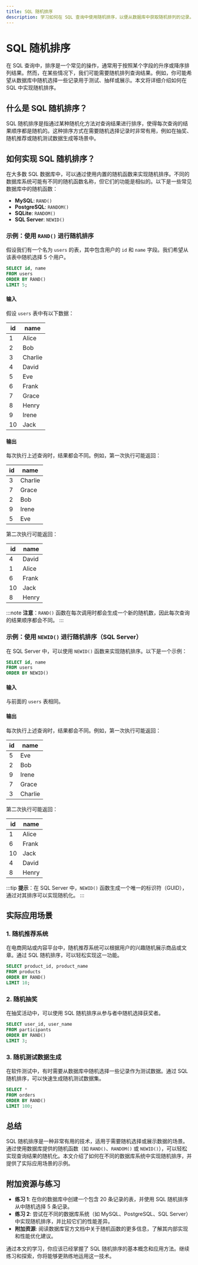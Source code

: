 ```yaml
---
title: SQL 随机排序
description: 学习如何在 SQL 查询中使用随机排序，以便从数据库中获取随机排列的记录。本文适合初学者，包含代码示例和实际应用场景。
---
```


# SQL 随机排序

在 SQL 查询中，排序是一个常见的操作，通常用于按照某个字段的升序或降序排列结果。然而，在某些情况下，我们可能需要随机排列查询结果。例如，你可能希望从数据库中随机选择一些记录用于测试、抽样或展示。本文将详细介绍如何在 SQL 中实现随机排序。

## 什么是 SQL 随机排序？

SQL 随机排序是指通过某种随机化方法对查询结果进行排序，使得每次查询的结果顺序都是随机的。这种排序方式在需要随机选择记录时非常有用，例如在抽奖、随机推荐或随机测试数据生成等场景中。

## 如何实现 SQL 随机排序？

在大多数 SQL 数据库中，可以通过使用内置的随机函数来实现随机排序。不同的数据库系统可能有不同的随机函数名称，但它们的功能是相似的。以下是一些常见数据库中的随机函数：

- **MySQL**: `RAND()`
- **PostgreSQL**: `RANDOM()`
- **SQLite**: `RANDOM()`
- **SQL Server**: `NEWID()`

### 示例：使用 `RAND()` 进行随机排序

假设我们有一个名为 `users` 的表，其中包含用户的 `id` 和 `name` 字段。我们希望从该表中随机选择 5 个用户。

```sql
SELECT id, name
FROM users
ORDER BY RAND()
LIMIT 5;
```

#### 输入
假设 `users` 表中有以下数据：

| id  | name   |
|-----|--------|
| 1   | Alice  |
| 2   | Bob    |
| 3   | Charlie|
| 4   | David  |
| 5   | Eve    |
| 6   | Frank  |
| 7   | Grace  |
| 8   | Henry  |
| 9   | Irene  |
| 10  | Jack   |

#### 输出
每次执行上述查询时，结果都会不同。例如，第一次执行可能返回：

| id  | name   |
|-----|--------|
| 3   | Charlie|
| 7   | Grace  |
| 2   | Bob    |
| 9   | Irene  |
| 5   | Eve    |

第二次执行可能返回：

| id  | name   |
|-----|--------|
| 4   | David  |
| 1   | Alice  |
| 6   | Frank  |
| 10  | Jack   |
| 8   | Henry  |

:::note
**注意**：`RAND()` 函数在每次调用时都会生成一个新的随机数，因此每次查询的结果顺序都会不同。
:::

### 示例：使用 `NEWID()` 进行随机排序（SQL Server）

在 SQL Server 中，可以使用 `NEWID()` 函数来实现随机排序。以下是一个示例：

```sql
SELECT id, name
FROM users
ORDER BY NEWID()
```

#### 输入
与前面的 `users` 表相同。

#### 输出
每次执行上述查询时，结果都会不同。例如，第一次执行可能返回：

| id  | name   |
|-----|--------|
| 5   | Eve    |
| 2   | Bob    |
| 9   | Irene  |
| 7   | Grace  |
| 3   | Charlie|

第二次执行可能返回：

| id  | name   |
|-----|--------|
| 1   | Alice  |
| 6   | Frank  |
| 10  | Jack   |
| 4   | David  |
| 8   | Henry  |

:::tip
**提示**：在 SQL Server 中，`NEWID()` 函数生成一个唯一的标识符（GUID），通过对其排序可以实现随机化。
:::

## 实际应用场景

### 1. 随机推荐系统
在电商网站或内容平台中，随机推荐系统可以根据用户的兴趣随机展示商品或文章。通过 SQL 随机排序，可以轻松实现这一功能。

```sql
SELECT product_id, product_name
FROM products
ORDER BY RAND()
LIMIT 10;
```

### 2. 随机抽奖
在抽奖活动中，可以使用 SQL 随机排序从参与者中随机选择获奖者。

```sql
SELECT user_id, user_name
FROM participants
ORDER BY RAND()
LIMIT 3;
```

### 3. 随机测试数据生成
在软件测试中，有时需要从数据库中随机选择一些记录作为测试数据。通过 SQL 随机排序，可以快速生成随机测试数据集。

```sql
SELECT *
FROM orders
ORDER BY RAND()
LIMIT 100;
```

## 总结

SQL 随机排序是一种非常有用的技术，适用于需要随机选择或展示数据的场景。通过使用数据库提供的随机函数（如 `RAND()`、`RANDOM()` 或 `NEWID()`），可以轻松实现查询结果的随机化。本文介绍了如何在不同的数据库系统中实现随机排序，并提供了实际应用场景的示例。

## 附加资源与练习

- **练习 1**: 在你的数据库中创建一个包含 20 条记录的表，并使用 SQL 随机排序从中随机选择 5 条记录。
- **练习 2**: 尝试在不同的数据库系统（如 MySQL、PostgreSQL、SQL Server）中实现随机排序，并比较它们的性能差异。
- **附加资源**: 阅读数据库官方文档中关于随机函数的更多信息，了解其内部实现和性能优化建议。

通过本文的学习，你应该已经掌握了 SQL 随机排序的基本概念和应用方法。继续练习和探索，你将能够更熟练地运用这一技术。